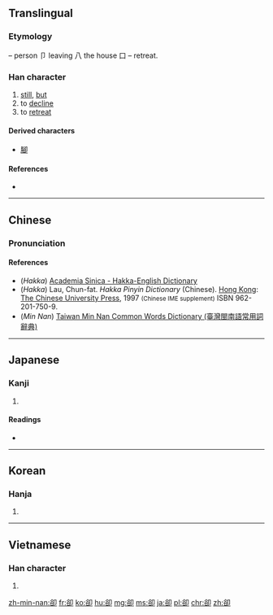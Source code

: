 {{also|却}}
==Translingual==

===Etymology===
{{Han compound|谷|卩|ls=ic}} – person 卩 leaving 八 the house 口 – retreat.

===Han character===
{{Han char|rn=26|rad=卩|as=07|sn=9|four=87620|canj=CRSL|ids=⿰谷卩}}

# [[still]], [[but]]
# to [[decline]]
# to [[retreat]]

====Derived characters====
* [[腳]]

====References====
* {{Han ref|kx=0159.280|dkj=02867|dj=0365.110|hdz=10317.020|uh=537B|ud=21371|bh=AB6F|bd=43887}}

----

==Chinese==
{{zh-forms|s=却}}

===Pronunciation===
{{zh-pron
|m=què
|c=koek3
|h=pfs=khiok;hpy=kiog5
|mn=khiok
|w=
|mc=y
|oc=y
|ma=Zh-què.ogg
|cat=adv,v
}}

====References====
* (''Hakka'') [http://minhakka.ling.sinica.edu.tw/bkg/hakyin/ Academia Sinica - Hakka-English Dictionary]
* (''Hakka'') Lau, Chun-fat. ''Hakka Pinyin Dictionary'' (Chinese). [[Hong Kong]]: [[w:Chinese University of Hong Kong|The Chinese University Press]], 1997 <small>(Chinese IME supplement)</small> ISBN 962-201-750-9.
* (''Min Nan'') [http://twblg.dict.edu.tw/holodict_new/result_detail.jsp?n_no=4718&curpage=1&sample=%E5%8D%BB&radiobutton=1&querytarget=1&limit=20&pagenum=1&rowcount=2 Taiwan Min Nan Common Words Dictionary (臺灣閩南語常用詞辭典)]

----

==Japanese==

===Kanji===
{{ja-kanji|grade=|rs=卩07}}

# {{defn|lang=ja|sort=卩07}}

====Readings====
* {{ja-readings|on=[[きゃく]] (kyaku)|kun=[[しりぞく]] (shirizoku), [[しりぞける]] (shirizokeru), [[かえって]] (kaette)}}

----

==Korean==

===Hanja===
{{ko-hanja|hangeul=각|rv=gak|mr=kak}}

# {{defn|lang=ko|sort=卩07}}

----

==Vietnamese==

===Han character===
{{vi-hantu|[[khước]]|rs=卩07}}

# {{defn|lang=vi|sort=卩07}}

[[zh-min-nan:卻]]
[[fr:卻]]
[[ko:卻]]
[[hu:卻]]
[[mg:卻]]
[[ms:卻]]
[[ja:卻]]
[[pl:卻]]
[[chr:卻]]
[[zh:卻]]